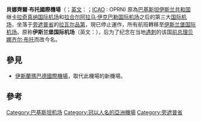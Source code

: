 {{noteTA
|1=zh-cn:素旺纳普;zh-hk:素旺納普;zh-tw:蘇凡納布;
|2=zh-cn:卡塔尔;zh-hk:卡塔爾;zh-tw:卡達;
|3=zh-cn:迪拜;zh-hk:迪拜;zh-tw:杜拜;
|4=zh-cn:多哈;zh-hk:多哈;zh-tw:杜哈;
|5=zh-cn:希斯路;zh-hk:希斯路;zh-tw:希斯洛;
|6=zh-cn:肯尼迪;zh-hk:肯尼迪;zh-tw:甘迺迪;
|7=zh-cn:阿布札比;zh-hk:阿布札比;zh-tw:阿布達比;
|8=zh-cn:科倫坡;zh-hk:科倫坡;zh-tw:可倫坡;
|9=zh-cn:伊斯坦布尔;zh-hk:伊斯坦布爾;zh-tw:伊斯坦堡;
|10=zh-cn:乌茲別克斯坦;zh-hk:烏茲別克斯坦;zh-tw:烏茲別克;
}}
{{Infobox Airport 
| airport_name = <center>貝娜齊爾·布托國際機場<br>{{lang|ur|بینظیر بھٹو ایئر بیس}}<br><small>{{lang|en|Benazir Bhutto International Airport}}</small></center>
| photo        = BOEING 777, British Airways.jpg
| IATA         = <s>ISB</s>
| ICAO         = OPRN
| type         = 軍用
| owner        = [[巴基斯坦空軍|巴基斯坦空軍]]
| run by       = {{tsl|en|Pakistan Civil Aviation Authority|巴基斯坦民用航空局}}
| city         = {{PAK}} [[伊斯兰堡|伊斯兰堡]]
| location     = {{PAK}} [[拉瓦尔品第|拉瓦尔品第]]
| elevation-m  = 508
| website =
| metric-rwy   = y
| r1-number    = 12/30
| r1-length-m  = 3,287
| r1-length-f  = 10,785
| r1-surface   = [[沥青|沥青]]
| footnotes    = Sources: [[Aeronautical_Information_Publication|AIP]] Pakistan<ref name=AIP>[[Aeronautical_Information_Publication|AIP]] Pakistan: [http://www.eais.com.pk/airport%20data%20files/OPRN.htm OPRN – ISLAMABAD / Chaklala International] {{webarchive|url=https://web.archive.org/web/20071019023911/http://www.eais.com.pk/airport%20data%20files/OPRN.htm |date=2007-10-19 }}
</ref> and [[DAFIF|DAFIF]]<ref name=WAD>{{WAD|OPRN|source=[[DAFIF|DAFIF]]}}</ref><ref name=GCM>{{GCM|ISB|source=[[DAFIF|DAFIF]]}}</ref>
}}

'''貝娜齊爾·布托國際機場'''（{{lang-ur|'''بینظیر بھٹو ایئر بیس'''}}；[[英文|英文]]：'''{{lang|en|Benazir Bhutto International Airport}}'''；[[ICAO|ICAO]] : OPRN) 原為[[巴基斯坦伊斯兰共和国|巴基斯坦伊斯兰共和国]]继[[卡拉奇|卡拉奇]][[真纳国际机场|真纳国际机场]]和[[拉合尔|拉合尔]][[阿拉马·伊克巴勒国际机场|阿拉马·伊克巴勒国际机场]]之后的第三大[[国际机场|国际]][[机场|机场]]，坐落于[[旁遮普省|旁遮普省]]的[[拉瓦尔品第|拉瓦尔品第]]，現已停止運作，所有航班轉移至[[新伊斯兰堡国际机场|伊斯兰堡国际机场]]。原称'''伊斯兰堡国际机场'''（英文：'''{{lang|en|Islamabad International Airport}}'''），后为了纪念在当地[[贝娜齐尔·布托遇刺案|遇刺]]的该国[[巴基斯坦总理|前总理]][[贝娜齐尔·布托|贝娜齐尔·布托]]而改今名。

==參見==
*[[新伊斯蘭瑪巴德國際機場|伊斯蘭瑪巴德國際機場]]，取代此機場的新機場。

== 參考 ==
{{reflist}}

{{DEFAULTSORT: Benazir Bhutto International Airport}}
[[Category:巴基斯坦机场|Category:巴基斯坦机场]]
[[Category:冠以人名的亞洲機場|Category:冠以人名的亞洲機場]]
[[Category:旁遮普省|Category:旁遮普省]]